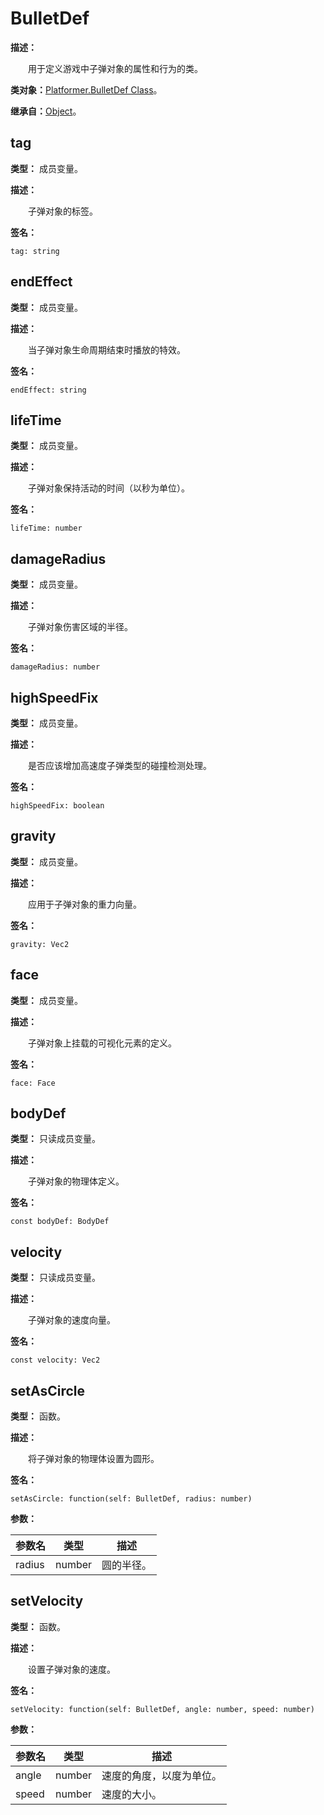 # BulletDef

**描述：**

&emsp;&emsp;用于定义游戏中子弹对象的属性和行为的类。

**类对象：**[Platformer.BulletDef Class](/docs/api/Class%20Object/Platformer/BulletDef)。

**继承自：**[Object](/docs/api/Class/Object)。

## tag

**类型：** 成员变量。

**描述：**

&emsp;&emsp;子弹对象的标签。

**签名：**
```tl
tag: string
```

## endEffect

**类型：** 成员变量。

**描述：**

&emsp;&emsp;当子弹对象生命周期结束时播放的特效。

**签名：**
```tl
endEffect: string
```

## lifeTime

**类型：** 成员变量。

**描述：**

&emsp;&emsp;子弹对象保持活动的时间（以秒为单位）。

**签名：**
```tl
lifeTime: number
```

## damageRadius

**类型：** 成员变量。

**描述：**

&emsp;&emsp;子弹对象伤害区域的半径。

**签名：**
```tl
damageRadius: number
```

## highSpeedFix

**类型：** 成员变量。

**描述：**

&emsp;&emsp;是否应该增加高速度子弹类型的碰撞检测处理。

**签名：**
```tl
highSpeedFix: boolean
```

## gravity

**类型：** 成员变量。

**描述：**

&emsp;&emsp;应用于子弹对象的重力向量。

**签名：**
```tl
gravity: Vec2
```

## face

**类型：** 成员变量。

**描述：**

&emsp;&emsp;子弹对象上挂载的可视化元素的定义。

**签名：**
```tl
face: Face
```

## bodyDef

**类型：** 只读成员变量。

**描述：**

&emsp;&emsp;子弹对象的物理体定义。

**签名：**
```tl
const bodyDef: BodyDef
```

## velocity

**类型：** 只读成员变量。

**描述：**

&emsp;&emsp;子弹对象的速度向量。

**签名：**
```tl
const velocity: Vec2
```

## setAsCircle

**类型：** 函数。

**描述：**

&emsp;&emsp;将子弹对象的物理体设置为圆形。

**签名：**
```tl
setAsCircle: function(self: BulletDef, radius: number)
```

**参数：**

| 参数名 | 类型 | 描述 |
| --- | --- | --- |
| radius | number | 圆的半径。 |

## setVelocity

**类型：** 函数。

**描述：**

&emsp;&emsp;设置子弹对象的速度。

**签名：**
```tl
setVelocity: function(self: BulletDef, angle: number, speed: number)
```

**参数：**

| 参数名 | 类型 | 描述 |
| --- | --- | --- |
| angle | number | 速度的角度，以度为单位。 |
| speed | number | 速度的大小。 |